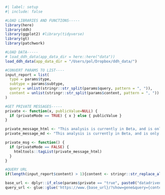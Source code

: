 ```r
#| label: setup
#| include: false

#LOAD LIBRARIES AND FUNCTIONS-----
library(here)
library(ddh)
library(ggplot2) #library(tidyverse)
library(gt)
library(patchwork)

#LOAD DATA-----
# load_ddh_data(app_data_dir = here::here("data"))
load_ddh_data(app_data_dir = "/Users/pol/Dropbox/ddh_data/")

#CONVERT PARAMS TO LIST----
input_report = list(
  type = params$type, 
  subtype = params$subtype, 
  query = unlist(stringr::str_split(params$query, pattern = ", ")), 
  content = unlist(stringr::str_split(params$content, pattern = ", "))
)

#GET PRIVATE MESSAGES-----
private <- function(x, publicValue=NULL) {
  if (privateMode == TRUE) { x } else { publicValue }
}

private_message_html <- "This analysis is currently in Beta, and is only available to premium subscribers. If you want to upgrade to support this project and access these data, subscribe at ', a(href = 'http://www.datadrivenhypothesis.com', 'datadrivenhypothesis.com')"
private_message_md <- "This analysis is currently in Beta, and is only available to premium subscribers. If you want to upgrade to support this project and access these data, subscribe at [datadrivenhypothesis.com](http://www.datadrivenhypothesis.com)"

private_msg <- function() {
  if (privateMode == FALSE) {
    htmltools::tagList(private_message_html) 
  }
}

#QUERY URL
if(length(input_report$content) > 1){content <- stringr::str_replace_all(params$content, pattern = " ", replacement = "%20")} else {content <- params$content}

base_url <- dplyr::if_else(params$private == "true", paste0("datadrivenhypothesis.com"), paste0("datadrivenhypothesis.org"))
query_url <- glue::glue('https://www.{base_url}/?show=gene&query={content}')

```